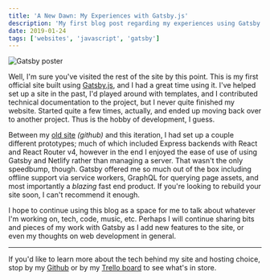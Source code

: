 ```yaml
---
title: 'A New Dawn: My Experiences with Gatsby.js'
description: 'My first blog post regarding my experiences using Gatsby.js'
date: 2019-01-24
tags: ['websites', 'javascript', 'gatsby']
---
```


![Gatsby poster](Gatsby.jpg)

Well, I'm sure you've visited the rest of the site by this point. This is my first official site built using <a href="https://gastbyjs.org" target="_blank">Gatsby.js</a>, and I had a great time using it. I've helped set up a site in the past, I'd played around with templates, and I contributed technical documentation to the project, but I never quite finished my website. Started quite a few times, actually, and ended up moving back over to another project. Thus is the hobby of development, I guess.

Between my <a href="https://github.com/josefaidt/josefaidt.github.io/releases/tag/v1.2.1" target="_blank">old site</a> _(github)_ and this iteration, I had set up a couple different prototypes; much of which included Express backends with React and React Router v4, however in the end I enjoyed the ease of use of using Gatsby and Netlify rather than managing a server. That wasn't the only speedbump, though. Gatsby offered me so much out of the box including offline support via service workers, GraphQL for querying page assets, and most importantly a _blazing_ fast end product. If you're looking to rebuild your site soon, I can't recommend it enough.

I hope to continue using this blog as a space for me to talk about whatever I'm working on, tech, code, music, etc. Perhaps I will continue sharing bits and pieces of my work with Gatsby as I add new features to the site, or even my thoughts on web development in general.

---

If you'd like to learn more about the tech behind my site and hosting choice, stop by my <a href="https://github.com/josefaidt/josefaidt.github.io/" target="_blank">Github</a> or by my <a href='https://trello.com/b/GQqL1K11/josefaidtme' target='_blank'>Trello board</a> to see what's in store.
